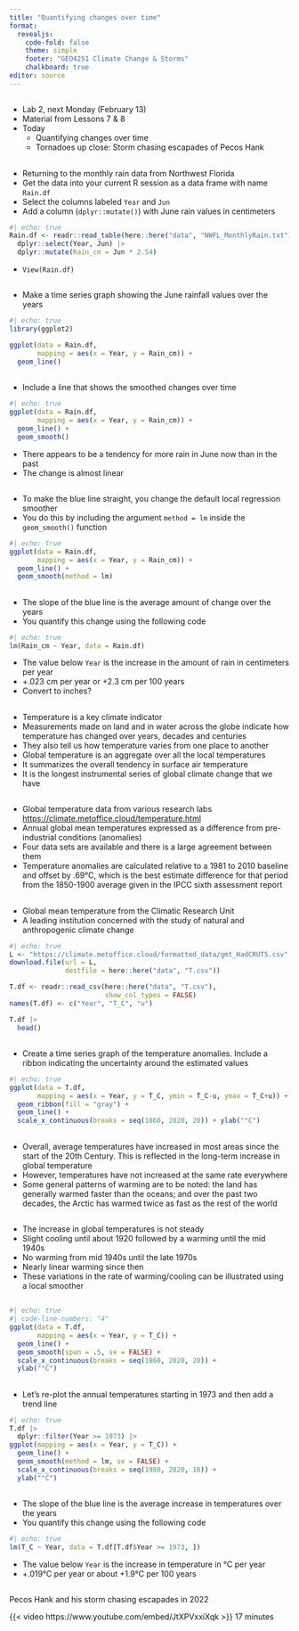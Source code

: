 ```yaml
---
title: "Quantifying changes over time"
format: 
  revealjs:
    code-fold: false
    theme: simple
    footer: "GEO4251 Climate Change & Storms"
    chalkboard: true
editor: source
---
```


## 

-   Lab 2, next Monday (February 13)
-   Material from Lessons 7 & 8
-   Today
    -   Quantifying changes over time
    -   Tornadoes up close: Storm chasing escapades of Pecos Hank

## 

-   Returning to the monthly rain data from Northwest Florida
-   Get the data into your current R session as a data frame with name `Rain.df`
-   Select the columns labeled `Year` and `Jun`
-   Add a column (`dplyr::mutate()`) with June rain values in centimeters

```r
#| echo: true
Rain.df <- readr::read_table(here::here("data", "NWFL_MonthlyRain.txt")) |>
  dplyr::select(Year, Jun) |>
  dplyr::mutate(Rain_cm = Jun * 2.54)
```

-   `View(Rain.df)`

## 

-   Make a time series graph showing the June rainfall values over the years

```r
#| echo: true
library(ggplot2)

ggplot(data = Rain.df,
       mapping = aes(x = Year, y = Rain_cm)) +
  geom_line()
```

## 

-   Include a line that shows the smoothed changes over time

```r
#| echo: true
ggplot(data = Rain.df,
       mapping = aes(x = Year, y = Rain_cm)) +
  geom_line() +
  geom_smooth()
```

-   There appears to be a tendency for more rain in June now than in the past
-   The change is almost linear

## 

-   To make the blue line straight, you change the default local regression smoother
-   You do this by including the argument `method = lm` inside the `geom_smooth()` function

```r
#| echo: true
ggplot(data = Rain.df,
       mapping = aes(x = Year, y = Rain_cm)) +
  geom_line() +
  geom_smooth(method = lm)
```

## 

-   The slope of the blue line is the average amount of change over the years
-   You quantify this change using the following code

```r
#| echo: true
lm(Rain_cm ~ Year, data = Rain.df)
```

-   The value below `Year` is the increase in the amount of rain in centimeters per year
-   +.023 cm per year or +2.3 cm per 100 years
-   Convert to inches?

## 

-   Temperature is a key climate indicator
-   Measurements made on land and in water across the globe indicate how temperature has changed over years, decades and centuries
-   They also tell us how temperature varies from one place to another
-   Global temperature is an aggregate over all the local temperatures
-   It summarizes the overall tendency in surface air temperature
-   It is the longest instrumental series of global climate change that we have

## 

-   Global temperature data from various research labs <https://climate.metoffice.cloud/temperature.html>
-   Annual global mean temperatures expressed as a difference from pre-industrial conditions (anomalies)
-   Four data sets are available and there is a large agreement between them
-   Temperature anomalies are calculated relative to a 1981 to 2010 baseline and offset by .69°C, which is the best estimate difference for that period from the 1850-1900 average given in the IPCC sixth assessment report

## 

-   Global mean temperature from the Climatic Research Unit
-   A leading institution concerned with the study of natural and anthropogenic climate change

```r
#| echo: true
L <- "https://climate.metoffice.cloud/formatted_data/gmt_HadCRUT5.csv"
download.file(url = L,
              destfile = here::here("data", "T.csv"))

T.df <- readr::read_csv(here::here("data", "T.csv"),
                        show_col_types = FALSE)
names(T.df) <- c("Year", "T_C", "u")

T.df |>
  head()
```

##  {.smaller}

-   Create a time series graph of the temperature anomalies. Include a ribbon indicating the uncertainty around the estimated values

```r
#| echo: true
ggplot(data = T.df,
       mapping = aes(x = Year, y = T_C, ymin = T_C-u, ymax = T_C+u)) +
  geom_ribbon(fill = "gray") + 
  geom_line() +
  scale_x_continuous(breaks = seq(1860, 2020, 20)) + ylab("°C")
```

## 

-   Overall, average temperatures have increased in most areas since the start of the 20th Century. This is reflected in the long-term increase in global temperature
-   However, temperatures have not increased at the same rate everywhere
-   Some general patterns of warming are to be noted: the land has generally warmed faster than the oceans; and over the past two decades, the Arctic has warmed twice as fast as the rest of the world

## 

-   The increase in global temperatures is not steady
-   Slight cooling until about 1920 followed by a warming until the mid 1940s
-   No warming from mid 1940s until the late 1970s
-   Nearly linear warming since then
-   These variations in the rate of warming/cooling can be illustrated using a local smoother

## 

```r
#| echo: true
#| code-line-numbers: "4"
ggplot(data = T.df,
       mapping = aes(x = Year, y = T_C)) +
  geom_line() +
  geom_smooth(span = .5, se = FALSE) +
  scale_x_continuous(breaks = seq(1860, 2020, 20)) +
  ylab("°C")
```

## 

-   Let's re-plot the annual temperatures starting in 1973 and then add a trend line

```r
#| echo: true
T.df |>
  dplyr::filter(Year >= 1973) |>
ggplot(mapping = aes(x = Year, y = T_C)) +
  geom_line() +
  geom_smooth(method = lm, se = FALSE) +
  scale_x_continuous(breaks = seq(1980, 2020, 10)) +
  ylab("°C")
```

## 

-   The slope of the blue line is the average increase in temperatures over the years
-   You quantify this change using the following code

```r
#| echo: true
lm(T_C ~ Year, data = T.df[T.df$Year >= 1973, ])
```

-   The value below `Year` is the increase in temperature in °C per year
-   +.019°C per year or about +1.9°C per 100 years

## 

Pecos Hank and his storm chasing escapades in 2022

{{< video https://www.youtube.com/embed/JtXPVxxiXqk >}} 17 minutes
